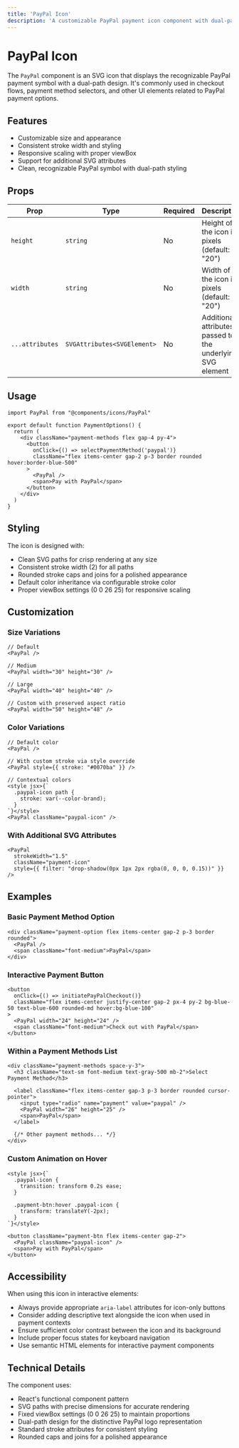 ```yaml
---
title: 'PayPal Icon'
description: 'A customizable PayPal payment icon component with dual-path styling for enhanced visual representation.'
---
```


# PayPal Icon

The `PayPal` component is an SVG icon that displays the recognizable PayPal payment symbol with a dual-path design. It's commonly used in checkout flows, payment method selectors, and other UI elements related to PayPal payment options.

## Features

- Customizable size and appearance
- Consistent stroke width and styling
- Responsive scaling with proper viewBox
- Support for additional SVG attributes
- Clean, recognizable PayPal symbol with dual-path styling

## Props

| Prop | Type | Required | Description |
|------|------|----------|-------------|
| `height` | `string` | No | Height of the icon in pixels (default: "20") |
| `width` | `string` | No | Width of the icon in pixels (default: "20") |
| `...attributes` | `SVGAttributes<SVGElement>` | No | Additional attributes passed to the underlying SVG element |

## Usage

```tsx copy
import PayPal from "@components/icons/PayPal"

export default function PaymentOptions() {
  return (
    <div className="payment-methods flex gap-4 py-4">
      <button 
        onClick={() => selectPaymentMethod('paypal')} 
        className="flex items-center gap-2 p-3 border rounded hover:border-blue-500"
      >
        <PayPal />
        <span>Pay with PayPal</span>
      </button>
    </div>
  )
}
```

## Styling

The icon is designed with:

- Clean SVG paths for crisp rendering at any size
- Consistent stroke width (2) for all paths
- Rounded stroke caps and joins for a polished appearance
- Default color inheritance via configurable stroke color
- Proper viewBox settings (0 0 26 25) for responsive scaling

## Customization

### Size Variations

```tsx copy
// Default
<PayPal />

// Medium
<PayPal width="30" height="30" />

// Large
<PayPal width="40" height="40" />

// Custom with preserved aspect ratio
<PayPal width="50" height="48" />
```

### Color Variations

```tsx copy
// Default color
<PayPal />

// With custom stroke via style override
<PayPal style={{ stroke: "#0070ba" }} />

// Contextual colors
<style jsx>{`
  .paypal-icon path {
    stroke: var(--color-brand);
  }
`}</style>
<PayPal className="paypal-icon" />
```

### With Additional SVG Attributes

```tsx copy
<PayPal 
  strokeWidth="1.5"
  className="payment-icon"
  style={{ filter: "drop-shadow(0px 1px 2px rgba(0, 0, 0, 0.15))" }}
/>
```

## Examples

### Basic Payment Method Option

```tsx copy
<div className="payment-option flex items-center gap-2 p-3 border rounded">
  <PayPal />
  <span className="font-medium">PayPal</span>
</div>
```

### Interactive Payment Button

```tsx copy
<button 
  onClick={() => initiatePayPalCheckout()} 
  className="flex items-center justify-center gap-2 px-4 py-2 bg-blue-50 text-blue-600 rounded-md hover:bg-blue-100"
>
  <PayPal width="24" height="24" />
  <span className="font-medium">Check out with PayPal</span>
</button>
```

### Within a Payment Methods List

```tsx copy
<div className="payment-methods space-y-3">
  <h3 className="text-sm font-medium text-gray-500 mb-2">Select Payment Method</h3>
  
  <label className="flex items-center gap-3 p-3 border rounded cursor-pointer">
    <input type="radio" name="payment" value="paypal" />
    <PayPal width="26" height="25" />
    <span>PayPal</span>
  </label>
  
  {/* Other payment methods... */}
</div>
```

### Custom Animation on Hover

```tsx copy
<style jsx>{`
  .paypal-icon {
    transition: transform 0.2s ease;
  }
  
  .payment-btn:hover .paypal-icon {
    transform: translateY(-2px);
  }
`}</style>

<button className="payment-btn flex items-center gap-2">
  <PayPal className="paypal-icon" />
  <span>Pay with PayPal</span>
</button>
```

## Accessibility

When using this icon in interactive elements:

- Always provide appropriate `aria-label` attributes for icon-only buttons
- Consider adding descriptive text alongside the icon when used in payment contexts
- Ensure sufficient color contrast between the icon and its background
- Include proper focus states for keyboard navigation
- Use semantic HTML elements for interactive payment components

## Technical Details

The component uses:

- React's functional component pattern
- SVG paths with precise dimensions for accurate rendering
- Fixed viewBox settings (0 0 26 25) to maintain proportions
- Dual-path design for the distinctive PayPal logo representation
- Standard stroke attributes for consistent styling
- Rounded caps and joins for a polished appearance